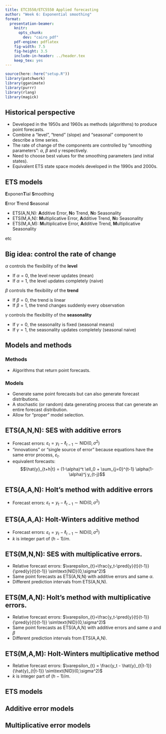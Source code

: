 ```yaml
---
title: ETC3550/ETC5550 Applied forecasting
author: "Week 6: Exponential smoothing"
format:
  presentation-beamer:
    knitr:
      opts_chunk:
        dev: "cairo_pdf"
    pdf-engine: pdflatex
    fig-width: 7.5
    fig-height: 3.5
    include-in-header: ../header.tex
    keep_tex: yes
---
```


```r
source(here::here("setup.R"))
library(patchwork)
library(gganimate)
library(purrr)
library(rlang)
library(magick)
```

## Historical perspective

 * Developed in the 1950s and 1960s as methods (algorithms) to produce point forecasts.
 * Combine a "level", "trend" (slope) and "seasonal" component to describe a time series.
 * The rate of change of the components are controlled by "smoothing parameters": $\alpha$, $\beta$ and $\gamma$ respectively.
  * Need to choose best values for the smoothing parameters (and initial states).
  * Equivalent ETS state space models developed in the 1990s and 2000s.

## ETS models
\Large

**E**xponen**T**ial **S**moothing

**E**rror **T**rend **S**easonal

\pause\normalsize

* ETS(A,N,N): **A**dditive Error, **N**o Trend, **N**o Seasonality\pause
* ETS(M,A,N): **M**ultiplicative Error, **A**dditive Trend, **N**o Seasonality\pause
* ETS(M,A,M): **M**ultiplicative Error, **A**dditive Trend, **M**ultiplicative Seasonality

etc

## Big idea: control the rate of change
\fontsize{13}{14}\sf

$\alpha$ controls the flexibility of the **level**

* If $\alpha = 0$, the level never updates (mean)
* If $\alpha = 1$, the level updates completely (naive)

$\beta$ controls the flexibility of the **trend**

* If $\beta = 0$, the trend is linear
* If $\beta = 1$, the trend changes suddenly every observation

$\gamma$ controls the flexibility of the **seasonality**

* If $\gamma = 0$, the seasonality is fixed (seasonal means)
* If $\gamma = 1$, the seasonality updates completely (seasonal naive)

## Models and methods

### Methods

  * Algorithms that return point forecasts.

### Models

  * Generate same point forecasts but can also generate forecast distributions.
  * A stochastic (or random) data generating process that can generate an entire forecast distribution.
  * Allow for "proper" model selection.

## ETS(A,N,N): SES with additive errors

\begin{block}{}\vspace*{-0.8cm}
\begin{align*}
\text{State equation}      && \ell_t          &= \ell_{t-1}+\alpha \varepsilon_t\\
\text{Observation equation}&& y_t             &= \ell_{t-1} + \varepsilon_t\\
\text{Forecast equation}   && \hat{y}_{t+h|t} &= \ell_t
\end{align*}
\end{block}\pause

  * Forecast errors: $\varepsilon_{t} = y_t - \ell_{t-1} \sim\text{NID}(0,\sigma^2)$
  * "innovations" or "single source of error" because equations have the same error process, $\varepsilon_t$.
  * equivalent forecasts:\vspace*{-0.7cm}
$$\hat{y}_{t+h|t} = (1-\alpha)^t \ell_0 + \sum_{j=0}^{t-1} \alpha(1-\alpha)^j y_{t-j}$$

## ETS(A,A,N): Holt's method with additive errors

\begin{block}{}\vspace*{-0.8cm}
  \begin{align*}
\text{State equations}&&   \ell_t&=\ell_{t-1}+b_{t-1}+\alpha \varepsilon_t\\
      && b_t&=b_{t-1}+ \beta \varepsilon_t\\
      \text{Observation equation}&& y_t&=\ell_{t-1}+b_{t-1}+\varepsilon_t\\
\text{Forecast equation} &&       \hat{y}_{t+h|t} &= \ell_{t} + h b_t
  \end{align*}
\end{block}

  * Forecast errors: $\varepsilon_{t} = y_t - \ell_{t-1} \sim\text{NID}(0,\sigma^2)$

## ETS(A,A,A): Holt-Winters additive method 

\begin{block}{}\vspace*{-0.8cm}
\begin{align*}
\text{State equations}&& \ell_t&=\ell_{t-1}+b_{t-1}+\alpha \varepsilon_t\\
&&        b_t&=b_{t-1}+\beta \varepsilon_t \\
&&s_t &= s_{t-m} + \gamma\varepsilon_t \\
\text{Observation equation}&& y_t&=\ell_{t-1}+b_{t-1}+s_{t-m} + \varepsilon_t\\
\text{Forecast equation} && \hat{y}_{t+h|t} &= \ell_{t} + hb_{t} + s_{t+h-m(k+1)}
\end{align*}
\end{block}

  * Forecast errors: $\varepsilon_{t} = y_t - \ell_{t-1} \sim\text{NID}(0,\sigma^2)$
  * $k$ is integer part of $(h-1)/m$.

## ETS(M,N,N): SES with multiplicative errors.

\begin{block}{}\vspace*{-0.8cm}
\begin{align*}
\text{State equation}&& \ell_t              & = \ell_{t-1}(1+\alpha \varepsilon_t)\\
\text{Observation equation}&& y_t           & = \ell_{t-1}(1 + \varepsilon_t)\\
\text{Forecast equation} && \hat{y}_{t+h|t} & = \ell_t
\end{align*}
\end{block}\pause

  * Relative forecast errors: $\varepsilon_{t}=\frac{y_t-\pred{y}{t}{t-1}}{\pred{y}{t}{t-1}} \sim\text{NID}(0,\sigma^2)$
  * Same point forecasts as ETS(A,N,N) with additive errors and same $\alpha$.
  * Different prediction intervals from ETS(A,N,N).

## ETS(M,A,N): Holt's method with multiplicative errors.

\begin{block}{}\vspace*{-0.8cm}
  \begin{align*}
      \text{State equations}&&\ell_t&=(\ell_{t-1}+b_{t-1})(1+\alpha \varepsilon_t)\\
      &&b_t&=b_{t-1}+\beta(\ell_{t-1}+b_{t-1}) \varepsilon_t\\
      \text{Observation equation}&&y_t&=(\ell_{t-1}+b_{t-1})(1+\varepsilon_t)\\
\text{Forecast equation} &&        \hat{y}_{t+h|t} &= \ell_{t} + h b_t
  \end{align*}
\end{block}

  * Relative forecast errors: $\varepsilon_{t}=\frac{y_t-\pred{y}{t}{t-1}}{\pred{y}{t}{t-1}} \sim\text{NID}(0,\sigma^2)$
  * Same point forecasts as ETS(A,A,N) with additive errors and same $\alpha$ and $\beta$
  * Different prediction intervals from ETS(A,A,N).

## ETS(M,A,M): Holt-Winters multiplicative method

\begin{block}{}\vspace*{-0.8cm}
\begin{align*}
\text{State equations}&& \ell_t&=(\ell_{t-1}+b_{t-1})(1+\alpha \varepsilon_t)\\
&&        b_t&=b_{t-1} +\beta(\ell_{t-1}+b_{t-1}) \varepsilon_t \\
&&s_t &= s_{t-m}(1 + \gamma\varepsilon_t) \\
\text{Observation equation}&& y_t&= (\ell_{t-1}+b_{t-1})s_{t-m}(1 + \varepsilon_t)\\
\text{Forecast equation} && \hat{y}_{t+h|t} &= (\ell_{t} + hb_{t}) s_{t+h-m(k+1)}
\end{align*}
\end{block}

  * Relative forecast errors: $\varepsilon_{t} = \frac{y_t - \hat{y}_{t|t-1}}{\hat{y}_{t|t-1}} \sim\text{NID}(0,\sigma^2)$
  * $k$ is integer part of $(h-1)/m$.

## ETS models
\fontsize{11}{12}\sf

\begin{block}{}
\begin{tabular}{ll|ccc}
  \multicolumn{2}{l}{\alert{\bf Additive Error}} &        \multicolumn{3}{c}{\bf Seasonal Component}         \\
          \multicolumn{2}{c|}{\bf Trend}         &         N         &         A         &         M         \\
        \multicolumn{2}{c|}{\bf Component}       &     ~(None)~      &    (Additive)     & (Multiplicative)  \\ \cline{3-5}
           &                                     &                   &                   &  \\[-0.4cm]
  N        & (None)                              &       A,N,N       &       A,N,A       &    A,N,M     \\
           &                                     &                   &                   &  \\[-0.4cm]
  A        & (Additive)                          &       A,A,N       &       A,A,A       &    A,A,M     \\
           &                                     &                   &                   &  \\[-0.4cm]
  A\damped & (Additive damped)                   &   A,A\damped,N    &   A,A\damped,A    & A,A\damped,M
\end{tabular}
\end{block}

\begin{block}{}
\begin{tabular}{ll|ccc}
  \multicolumn{2}{l}{\alert{\bf Multiplicative Error}} &     \multicolumn{3}{c}{\bf Seasonal Component}      \\
             \multicolumn{2}{c|}{\bf Trend}            &      N       &         A         &        M         \\
           \multicolumn{2}{c|}{\bf Component}          &   ~(None)~   &    (Additive)     & (Multiplicative) \\ \cline{3-5}
           &                                           &              &                   &  \\[-0.4cm]
  N        & (None)                                    &    M,N,N     &       M,N,A       &      M,N,M       \\
           &                                           &              &                   &  \\[-0.4cm]
  A        & (Additive)                                &    M,A,N     &       M,A,A       &      M,A,M       \\
           &                                           &              &                   &  \\[-0.4cm]
  A\damped & (Additive damped)                         & M,A\damped,N &   M,A\damped,A    &   M,A\damped,M
\end{tabular}
\end{block}

## Additive error models

\placefig{0}{1.5}{width=16.cm,trim=0 120 0 0,clip=true}{fig_7_ets_add.pdf}

## Multiplicative error models

\placefig{0}{1.5}{width=16.cm,trim=0 120 0 0,clip=true}{fig_7_ets_multi.pdf}
